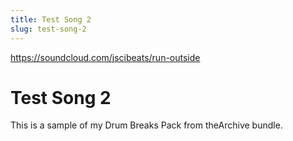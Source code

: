 ```yaml
---
title: Test Song 2
slug: test-song-2
---
```


https://soundcloud.com/jscibeats/run-outside

# Test Song 2

This is a sample of my Drum Breaks Pack from theArchive bundle.

